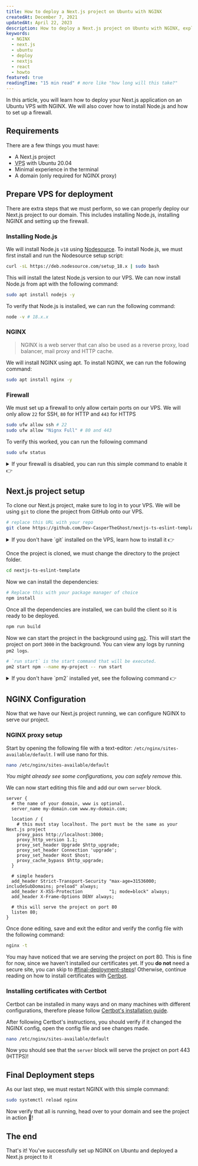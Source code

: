 ```yaml
---
title: How to deploy a Next.js project on Ubuntu with NGINX
createdAt: December 7, 2021
updatedAt: April 22, 2023
description: How to deploy a Next.js project on Ubuntu with NGINX, explained in simple steps.
keywords:
  - NGINX
  - next.js
  - ubuntu
  - deploy
  - nextjs
  - react
  - howto
featured: true
readingTime: "15 min read" # more like "how long will this take?"
---
```


In this article, you will learn how to deploy your Next.js application on an Ubuntu VPS with NGINX. We will also cover how to install Node.js and how to set up a firewall.

## Requirements

There are a few things you must have:

- A Next.js project
- <abbr title="Virtual Private Server">VPS</abbr> with Ubuntu 20.04
- Minimal experience in the terminal
- A domain (only required for NGINX proxy)

## Prepare VPS for deployment

There are extra steps that we must perform, so we can properly deploy our Next.js project to our domain.
This includes installing Node.js, installing NGINX and setting up the firewall.

### Installing Node.js

We will install Node.js `v18` using [Nodesource](https://github.com/nodesource/distributions#readme). To install Node.js, we must first install and run the Nodesource setup script:

```bash --command=true
curl -sL https://deb.nodesource.com/setup_18.x | sudo bash
```

This will install the latest Node.js version to our VPS. We can now install Node.js from apt with the following command:

```bash --command=true
sudo apt install nodejs -y
```

To verify that Node.js is installed, we can run the following command:

```bash --command=true
node -v # 18.x.x
```

### NGINX

> NGINX is a web server that can also be used as a reverse proxy, load balancer, mail proxy and HTTP cache.

We will install NGINX using apt. To install NGINX, we can run the following command:

```bash --command=true
sudo apt install nginx -y
```

### Firewall

We must set up a firewall to only allow certain ports on our VPS. We will only allow `22` for SSH, `80` for HTTP and `443` for HTTPS

```bash showLineNumbers
sudo ufw allow ssh # 22
sudo ufw allow "Nignx Full" # 80 and 443
```

To verify this worked, you can run the following command

```bash --command=true
sudo ufw status
```

<Info title="Firewall disabled?">

  <details>
    <summary>If your firewall is disabled, you can run this simple command to enable it 👉</summary>

```bash
sudo ufw enable
```

  </details>

</Info>

## Next.js project setup

To clone our Next.js project, make sure to log in to your VPS. We will be using `git` to clone the project from GitHub onto our VPS.

```bash --command=true
# replace this URL with your repo
git clone https://github.com/Dev-CasperTheGhost/nextjs-ts-eslint-template.git
```

<Info title="Don't have git installed?">

  <details>
    <summary>If you don't have `git` installed on the VPS, learn how to install it 👉</summary>

```bash
sudo apt install git -y
```

  </details>

</Info>

Once the project is cloned, we must change the directory to the project folder.

```bash --command=true
cd nextjs-ts-eslint-template
```

Now we can install the dependencies:

```bash --command=true
# Replace this with your package manager of choice
npm install
```

Once all the dependencies are installed, we can build the client so it is ready to be deployed.

```bash
npm run build
```

Now we can start the project in the background using [`pm2`](https://pm2.io). This will start the project on port `3000` in the background.
You can view any logs by running `pm2 logs`.

```bash
# `run start` is the start command that will be executed.
pm2 start npm --name my-project -- run start
```

<Info >
  <details style={{marginTop: 10}}>
    <summary>If you don't have `pm2` installed yet, see the following command 👉</summary>

```sh
sudo npm install --global pm2
```

[Learn more about `pm2` here](https://pm2.io).

  </details>
</Info>

## NGINX Configuration

Now that we have our Next.js project running, we can configure NGINX to serve our project.

### NGINX proxy setup

Start by opening the following file with a text-editor: `/etc/nginx/sites-available/default`. I will use nano for this.

```bash --command=true
nano /etc/nginx/sites-available/default
```

_You might already see some configurations, you can safely remove this._

We can now start editing this file and add our own `server` block.

```nginx title="/etc/nginx/sites-available/default"
server {
  # the name of your domain, www is optional.
  server_name my-domain.com www.my-domain.com;

  location / {
    # this must stay localhost. The port must be the same as your Next.js project
    proxy_pass http://localhost:3000;
    proxy_http_version 1.1;
    proxy_set_header Upgrade $http_upgrade;
    proxy_set_header Connection 'upgrade';
    proxy_set_header Host $host;
    proxy_cache_bypass $http_upgrade;
  }

  # simple headers
  add_header Strict-Transport-Security "max-age=31536000; includeSubDomains; preload" always;
  add_header X-XSS-Protection          "1; mode=block" always;
  add_header X-Frame-Options DENY always;

  # this will serve the project on port 80
  listen 80;
}
```

Once done editing, save and exit the editor and verify the config file with the following command:

```bash --command=true
nginx -t
```

You may have noticed that we are serving the project on port 80. This is fine for now, since we haven't installed our certificates yet.
If you **do not** need a secure site, you can skip to [#final-deployment-steps](#final-deployment-steps)! Otherwise, continue reading on how to install certificates with [Certbot](https://certbot.eff.org/).

### Installing certificates with Certbot

Certbot can be installed in many ways and on many machines with different configurations, therefore please follow [Certbot's installation guide](https://certbot.eff.org/instructions).

After following Certbot's instructions, you should verify if it changed the NGINX config, open the config file and see changes made.

```bash --command=true
nano /etc/nginx/sites-available/default
```

Now you should see that the `server` block will serve the project on port 443 (HTTPS)!

## Final Deployment steps

As our last step, we must restart NGINX with this simple command:

```bash --command=true
sudo systemctl reload nginx
```

Now verify that all is running, head over to your domain and see the project in action 🎉!

## The end

That's it! You've successfully set up NGINX on Ubuntu and deployed a Next.js project to it
